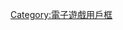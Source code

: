 {{Userbox
  |border-c = #000000
  |border-s = 1
  |id-c    = #fff
  |id-s     = 12
  |id-fc    = #808080
  |info-c   = #fff
  |info-s   = 10
  |info-fc  = #000000
  |id      =
  |info     = <span style="color:#000;"><b>这个用户喜欢玩[[神秘海域系列|-{zh-hans:神秘海域;zh-hant:秘境探險;}-]]系列游戏。</b></span>
}}
<noinclude>
{{DEFAULTSORT:Uncharted}}
[[Category:喜欢玩神秘海域的维基人| ]]
[[Category:電子遊戲用戶框]] 
</noinclude>